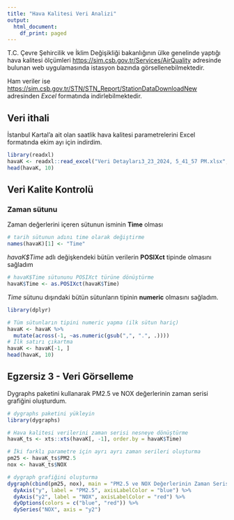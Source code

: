 ```yaml
---
title: "Hava Kalitesi Veri Analizi"
output:
  html_document:
    df_print: paged
---
```


T.C. Çevre Şehircilik ve İklim Değişikliği bakanlığının ülke genelinde yaptığı hava kalitesi
ölçümleri [https://sim.csb.gov.tr/Services/AirQuality](https://sim.csb.gov.tr/Services/AirQuality) adresinde bulunan web uygulamasında istasyon bazında görsellenebilmektedir. 

Ham veriler ise [https://sim.csb.gov.tr/STN/STN_Report/StationDataDownloadNew](https://sim.csb.gov.tr/STN/STN_Report/StationDataDownloadNew) adresinden *Excel* formatında indirlebilmektedir. 

## Veri ithali

İstanbul Kartal'a ait olan saatlik hava kalitesi parametrelerini Excel formatında ekim ayı için indirdim.

```r
library(readxl)
havaK <- readxl::read_excel("Veri Detayları3_23_2024, 5_41_57 PM.xlsx", skip = 1, col_names = c("Tarih", "istanbul-Kartal", "PM2.5", "SO2", "CO","NO2","NOX","NO","O3"))
head(havaK, 10)
```

## Veri Kalite Kontrolü

### Zaman sütunu
Zaman değerlerini içeren sütunun isminin **Time** olması
```r
# tarih sütunun adını time olarak değiştirme 
names(havaK)[1] <- "Time"
```


*havaK$Time* adlı değişkendeki bütün verilerin **POSIXct** tipinde olmasını sağladım 

```r
# havaK$Time sütununu POSIXct türüne dönüştürme
havaK$Time <- as.POSIXct(havaK$Time)
```

*Time* sütunu dışındaki bütün sütunların tipinin **numeric** olmasını sağladım.

```r
library(dplyr)

# Tüm sütunların tipini numeric yapma (ilk sütun hariç)
havaK <- havaK %>%
  mutate(across(-1, ~as.numeric(gsub(",", ".", .))))
# İlk satırı çıkartma
havaK <- havaK[-1, ]
head(havaK, 10)
```

## Egzersiz 3 - Veri Görselleme

Dygraphs paketini kullanarak PM2.5 ve NOX değerlerinin zaman serisi grafiğini oluşturdum.




```r
# dygraphs paketini yükleyin
library(dygraphs)

# Hava kalitesi verilerini zaman serisi nesneye dönüştürme
havaK_ts <- xts::xts(havaK[, -1], order.by = havaK$Time)

# İki farklı parametre için ayrı ayrı zaman serileri oluşturma
pm25 <- havaK_ts$PM2.5
nox <- havaK_ts$NOX

# dygraph grafiğini oluşturma
dygraph(cbind(pm25, nox), main = "PM2.5 ve NOX Değerlerinin Zaman Serisi Grafiği") %>%
  dyAxis("y", label = "PM2.5", axisLabelColor = "blue") %>%
  dyAxis("y2", label = "NOX", axisLabelColor = "red") %>%
  dyOptions(colors = c("blue", "red")) %>%
  dySeries("NOX", axis = "y2")
```
